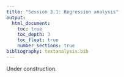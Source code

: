 ```yaml
---
title: "Session 3.1: Regression analysis"
output: 
  html_document:
    toc: true
    toc_depth: 3
    toc_float: true
    number_sections: true
bibliography: textanalysis.bib
---
```

Under construction.

<!-- Script available [here](data/3_regression.R) -->

<!-- ```{r, eval = FALSE} -->
<!-- # Install packages (if needed) -->
<!-- install.packages("tidyverse") -->
<!-- install.packages("xlsx") -->
<!-- install.packages("writexl") -->



<!-- # Start afresh -->
<!-- rm(list=ls()) # Clear de "Global Environment" -->

<!-- # Load the packages you need -->
<!-- library(tidyverse)  -->
<!-- library(readxl) -->
<!-- library(writexl) -->



<!-- # Working directory -->
<!-- setwd("/Volumes/francijb/Documents/FRAN/Teaching/QM Research School/Session") # Mac -->
<!-- setwd("W:/Documents/FRAN/Teaching/QM Research School/Session")                # Windows -->
<!--   # RStudio menu helps finding the path:  -->
<!--   #   Session/Set working directory/Choose directory -->
<!--   #   Copy and paste the chosen path from the console to the script -->


<!-- # Import data -->
<!-- paisley_data <- read_excel("/Volumes/francijb/Documents/FRAN/Teaching/QM Research School/Datasets/paisley_data.xls") -->
<!-- paisley_data <- read_excel("W:/Documents/FRAN/Teaching/QM Research School/Datasets/paisley_data.xls") -->
<!--     # if the data is in the working directory, you don't need the path (just the file name) -->

<!-- paisley_data <- read_rds("paisley_v2.rds") -->
<!--   # the one with the changes already made -->

<!-- ######### REGRESSION ANALYSIS ############ -->

<!-- # Let's explore the relationship between age and weight (for adults) -->
<!-- paisley_data %>%   -->
<!--   filter(age >= 20) %>% -->
<!--   ggplot(mapping = aes(x = age, y = weight_kg)) +  -->
<!--   geom_point() -->

<!-- # Correlation analysis assesses the direction and strength of the relationship  -->
<!--   # within a scale between 0-1 (whether two variables move together) -->
<!-- paisley_data %>%   -->
<!--   filter(age >= 20) %>% -->
<!--   summarize(cor = cor(age, weight_kg, method = "pearson", use = "complete.obs"))  -->
<!--   # -0.185: a weak (negative) relationship -->

<!-- # Regression analysis goes beyond and allows: -->
<!--   # (1) assessing the actual impact of X on Y: coefficient b -->
<!--   # (2) computing how much of the variation in Y is explained by X (or Xs): R-squared -->
<!--   # (3) allows controlling directly for the effect of other variables -->

<!-- paisley_data %>%   -->
<!--   filter(age >= 20) %>% -->
<!--   ggplot(mapping = aes(x = age, y = weight_kg)) +  -->
<!--   geom_point() + -->
<!--   geom_smooth(method = "lm", se = FALSE) -->
<!--     # Regression analysis basically finds the best line to fit the data (OLS: Ordinary Least Squares) -->
<!--     # (the line minimising the sum of the deviations between the observed and predicted values) -->
<!--     #   (the deviations are squared in order to compare negative and positive deviations) -->
<!--     # "lm" refers to "linear model" -->
<!--     # y is the variable we want to "explain" (weight; dependent variable) -->
<!--     # x is the explanatory variable (age) -->
<!--     # se refers to standard errors (the confidence intervals) - let's not report then for now -->

<!-- ### Estimate the regression line (intercept/slope)   -->
<!--   # R (or any other statistical software) does the job for you -->
<!-- library(modelr) -->

<!-- reg1 <- lm(weight_kg ~ age, data = filter(paisley_data, age>=20)) -->
<!--   # where age is the explanatory variable (x) and weight_kg the dependent variable (y) -->
<!-- # or with pipe -->
<!-- reg1 <- paisley_data %>% -->
<!--   filter(age>=20) %>% -->
<!--   lm(weight_kg ~ age, data = .) -->

<!--   # check the results -->
<!-- coef(reg1) -->
<!-- reg1 -->
<!--   # interpret the results: -->
<!--     # y = a + b*x -->
<!--     # weight = 66.8 - 0.13*age -->
<!--     # intercept: if x = 0 -> weight = 66.8 -->
<!--     # slope: one-unit increase in X (age: 1 year) reduces Y (weight) by 0.13 units (kgs.) -->
<!--     # (always think about of units of measurement both in X and Y) -->

<!--   # the model is basically predicting what Y will be depending on X -->
<!--   # add the predicted values to the dataset (another column/variable)     -->
<!-- paisley_data <- paisley_data %>%  -->
<!--   add_predictions(reg1, var = "pred1")   -->

<!--   # check -->
<!-- view(paisley_data) -->

<!-- paisley_data %>%  -->
<!--   filter(!is.na(weight)) %>% -->
<!--   subset(select=c(age, weight, pred1)) %>% -->
<!--   print(n = 25)  -->

<!-- # Plot the predicted values -->
<!-- paisley_data %>%   -->
<!--   filter(age >= 20) %>% -->
<!--   ggplot(aes(age)) + -->
<!--   geom_point(aes(y = weight_kg)) + -->
<!--   geom_line(aes(y = pred1), colour = "red", size = 1) -->
<!--   # basically the same as we plot above with ggplot & geom_smooth -->

<!-- #### R-squared -->
<!--   # Fraction of the variation on Y that is explained by the model  -->
<!--   # It ranges between 0 and 1 -->
<!--   # Low R2 does not neccessarily mean that the model is useless -->
<!--   # It has to be interpreted based on expectations -->
<!--   # The coefficient "b" can still provide useful info about the effect of X on Y -->

<!-- # Report the R-squared: -->
<!-- summary(reg1)$r.squared -->
<!--   # R2 = 0.03 -> we (age) explains 3% of the variation in adult weight -->

<!-- # Let's look at those prisoners below age 20 -->

<!--   # Visually -->
<!-- paisley_data %>%   -->
<!--   filter(age < 20) %>% -->
<!--   ggplot(mapping = aes(x = age, y = weight_kg)) +  -->
<!--   geom_point() -->

<!--   # Compute the regression line -->
<!-- reg2 <- paisley_data %>% -->
<!--   filter(age < 20) %>% -->
<!--   lm(weight_kg ~ age, data = .) -->

<!-- reg2 -->
<!--   # How do you interpret these figures?? -->

<!--   # Plot the predicted values -->
<!-- paisley_data <- paisley_data %>%  -->
<!--   add_predictions(reg2, var = "pred2")   -->

<!-- paisley_data %>%   -->
<!--   filter(age < 20) %>% -->
<!--   ggplot(aes(age)) + -->
<!--   geom_point(aes(y = weight_kg)) + -->
<!--   geom_line(aes(y = pred2), colour = "red", size = 1) -->

<!--   # R-squared: -->
<!-- summary(reg2)$r.squared -->
<!--   # R2 = 0.69 -> interpretation? -->


<!-- # The difference between the predicted and the observed values are the residuals -->
<!--   # Sometimes positive, sometimes negative (the average should be around 0) -->

<!--   # add the residuals to the dataset (another column/variable)     -->
<!-- paisley_data <- paisley_data %>%  -->
<!--   add_residuals(reg2, var = "resid2")   -->

<!--   # check: observed values - predicted values - residuals -->
<!-- paisley_data %>%  -->
<!--   filter(age < 20 & !is.na(weight)) %>% -->
<!--   subset(select=c(age, weight, pred2, resid2)) %>% -->
<!--   print(n = 25)  -->

<!-- # Plot the residuals: -->

<!--   # Distribution of the residuals -->
<!-- paisley_data %>%   -->
<!--   filter(age < 20) %>% -->
<!--   ggplot(aes(resid2)) +  -->
<!--   geom_histogram(binwidth = 1) -->

<!--   # residuals vs X (in a good model, residuals should revolve randomly around 0) -->
<!-- paisley_data %>%   -->
<!--   filter(age < 20) %>% -->
<!--   ggplot(aes(age)) + -->
<!--   geom_point(aes(y = resid2)) + -->
<!--   geom_ref_line(h = 0) -->


<!-- # A more refined analysis: does the previous relationship change by sex?  -->
<!-- # Males -->
<!-- reg_males <- paisley_data %>% -->
<!--   filter(age>=20 & sex=="male") %>% -->
<!--   lm(weight_kg ~ age, data = .) -->

<!-- coef(reg_males) -->
<!-- reg_males                       # height = 67.2 - 0.07*age -->
<!-- summary(reg_males)$r.squared    # R2 = 0.011 -->

<!-- # Females -->
<!-- reg_females <- paisley_data %>% -->
<!--   filter(age>=20 & sex=="female") %>% -->
<!--   lm(weight_kg ~ age, data = .) -->

<!-- coef(reg_females) -->
<!-- reg_females                     # height = 63.3 - 0.18*age -->
<!-- summary(reg_females)$r.squared  # R2 = 0.114 -->

<!-- # Visually -->
<!-- paisley_data %>%   -->
<!--   filter(age >= 20) %>% -->
<!--   ggplot(mapping = aes(x = age, y = weight_kg, color = sex)) +  -->
<!--   geom_point() + -->
<!--   geom_smooth(method = "lm", se = FALSE) -->

<!-- ### Qualitative variables  -->
<!--   # categorical (or ordinal) variable can be used in regression analysis as dummy variables (0/1) -->
<!--   # 1 category acts as a "reference category" -->
<!--       # so the coefficient is interpreted "against" that category -->
<!--   # if you have n categories, you need (n-1) dummies -->
<!--       # i.e. sex has two categories: male/female, so you just need 1 dummy -->
<!--           # either being male or being female  -->
<!--   # no need to create dummy variables to include categorical info (R does it for you) -->

<!-- reg3 <- paisley_data %>% -->
<!--   filter(age >= 20) %>% -->
<!--   lm(weight_kg ~ sex, data = .) -->

<!-- reg3 # Y = 57.08  + 7.83 X -- Interpretation?? (think about units of measurement) -->

<!-- # How would you run a regression on the link between country of birth and weight?? -->


<!-- ##### Multiple explanatory variables -->
<!--   # We are interested in them (you want to better understand Y) -->
<!--   # We want to make sure that our result is not driven by other variables -->
<!-- view(paisley_data) -->

<!--   # Implementation and interpretation is basically the same -->

<!-- # e.g. how age, sex and literacy affect weight? -->
<!-- reg4 <- paisley_data %>% -->
<!--   filter(age >= 20) %>% -->
<!--   lm(weight_kg ~ age + sex + lit_adj, data = .) -->
<!--     # notice that "+" is need for each additional explanatory variable  -->

<!-- reg4 -->
<!--   # interpreting the coefficients?? -->
<!--     # age: -0.10 -->
<!--     # male: 7.2 -->
<!--     # read: 0.8 -->
<!--     # write 4.3 -->

<!-- summary(reg4)$r.squared    -->
<!--   # R2 = 0.227 (notice that it was 0.03 when only age was used as X) -->

<!-- ### What happens to the model when we add more explanatory variables?? -->
<!--   # (1) it usually increases the explanatory power: R-squared (as above) -->
<!--   # (2) the effect of the other variables may change (see on this below) -->
<!--   # (3) the estimations may become noisier (more on this tomorrow) -->

<!-- ### Let's focus on (2): How (and why) the coefficient may change when introducing other variables -->

<!-- # What happens when we add "height" to the previous model?  -->
<!--   # height can proxy for biological factors (taller people are heavier) -->
<!--   # but also for socio-economic factors (richer people (eat better/work less) are taller) -->
<!-- reg5 <- paisley_data %>% -->
<!--   filter(age >= 20) %>% -->
<!--   lm(weight_kg ~ age + sex + lit_adj + height, data = .) -->
<!-- reg5 -->
<!--   # before:       now: -->
<!--   #   age: -0.10    -0.08   -->
<!--   #   male: 7.2     -0.58  -->
<!--   #   read: 0.8     -0.63  -->
<!--   #   write 4.3      0.89 -->
<!--   #   height         0.66           -->

<!--   # If the omitted variable (let's call it Z) is correlated with both X and Y -->
<!--   # the X was capturing the effect of X on Y and partly the effect of Z on Y -->
<!--   # thus it is biased (different from the true value) -->
<!--   # either upwards/downwards depending on the direction of the associations involved -->

<!-- # males are taller (and therefore heavier): -->
<!--   # when height is not in the model, the coefficient "male" captures both  -->
<!--     # the effect of being male and being taller -->

<!-- # richer people are more literate and better fed (taller and heavier)   -->
<!--   # when height is not in the model, the coefficients on "read" and "write" capture both -->
<!--     # the effect of literacy and of being taller (probably because richer and better fed) -->


<!-- ### Choosing which variable introduce in the analysis should be theoretically justified -->


<!-- ### Plotting the effects:  -->
<!--   # controlling for the other ones (holding them constant) -->
<!-- install.packages("sjPlot") -->
<!-- library(sjPlot) -->

<!-- # Plotting the (standardised) effects -->
<!--   # the effect is measured in standard deviations  -->
<!--   # (to compare variables that are measured differently) -->
<!--   # allows assesing which variable has a larger effect -->
<!-- plot_model(reg5, ci.lvl = NA) -->

<!-- # Plotting the predicted effect of one variable  -->
<!-- plot_model(reg5, type = "pred", terms = "age", ci.lvl = NA) -->
<!-- plot_model(reg5, type = "pred", terms = "lit_adj", ci.lvl = NA) -->



<!-- ### Time as a explanatory variable -->
<!--   # Given the "linear" nature of regression analysis, it will be treated as a trend -->
<!-- reg6 <- paisley_data %>% -->
<!--   filter(age >= 20) %>% -->
<!--   lm(weight_kg ~ age + sex + year, data = .) -->
<!-- reg6 -->

<!-- plot_model(reg6, type = "pred", terms = "year", ci.lvl = NA) -->
<!--   # This can be useful but it misses the complexity of changes over time -->

<!-- # Use dummy variables to estimate the effect of each year (or period) -->
<!--   # convert first year into a factor variable, so each year can be treated as separate categories -->
<!-- paisley_data <- paisley_data %>% -->
<!--   mutate(d_year = factor(year)) -->
<!--   # check -->
<!-- levels(paisley_data$d_year) -->

<!--   # run the regression -->
<!-- reg7 <- paisley_data %>% -->
<!--   filter(age >= 20) %>% -->
<!--   lm(weight_kg ~ age + sex + d_year, data = .) -->
<!-- reg7 -->
<!--   # interpret the coefficients?? (reference category??) -->

<!--   # visualise the effects -->
<!-- plot_model(reg7, type = "pred", terms = "d_year", ci.lvl = NA) -->

<!-- # or smooting the underlying trend -->
<!-- plot_model(reg7, type = "pred", terms = "d_year", ci.lvl = NA) + -->
<!--   geom_smooth(se = FALSE) -->

<!-- # If individual years provide very noisy estimations, -->
<!--   # group them into periods (i.e. 5-year period) -->
<!--   # and convert them into dummies as done above -->


<!-- ### Dummy variables as dependent variables (Logit models) -->

<!-- # Express the Y first as a dummy variable: 0/1 -->
<!-- paisley_data$lit_adj -->
<!-- paisley_data <- paisley_data %>%  -->
<!--   mutate(write = ifelse(str_detect(lit_adj, "write"), 1, 0)) -->
<!-- paisley_data$write -->

<!-- logit1 <- paisley_data %>% -->
<!--   filter(age >= 20) %>% -->
<!--   glm(write ~ age + sex, data = ., family = "binomial") -->
<!-- logit1  -->
<!--   # interpreting the coefficients is not straightforward -->
<!--     # because it is not a linear model -->

<!-- # Better to predict them directly -->
<!-- plot_model(logit1, type = "pred", terms = "age", ci.lvl = NA) -->
<!-- plot_model(logit1, type = "pred", terms = "sex", ci.lvl = NA) -->

<!-- ### Challenges to regression analysis -->
<!--   # Non-linear relationships (functional form) -->
<!--   # Parameter stability -->
<!--   # Outliers -->

<!-- ### Correlation is not causation -->
<!-- # Role of omitted variables -->
<!-- # Reverse causality -->

<!-- ### Other issues -->
<!-- # Number of observations (noise) -->
<!-- # Categories employed -->
<!-- # Garbage in, garbage out (the results are as good as the data itself) -->

<!-- ``` -->



